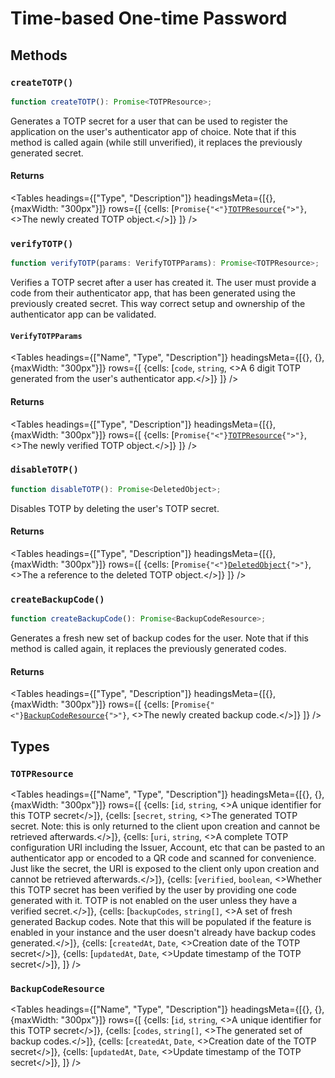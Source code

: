 
# Time-based One-time Password

## Methods

### `createTOTP()`

```typescript
function createTOTP(): Promise<TOTPResource>;
```

Generates a TOTP secret for a user that can be used to register the application on the user's authenticator app of choice. Note that if this method is called again (while still unverified), it replaces the previously generated secret.


#### Returns

<Tables
  headings={["Type", "Description"]}
  headingsMeta={[{}, {maxWidth: "300px"}]}
  rows={[
{cells: [<code>Promise{"<"}<a href="#totpresource">TOTPResource</a>{">"}</code>, <>The newly created TOTP object.</>]}
 ]}
  />


### `verifyTOTP()`

```typescript
function verifyTOTP(params: VerifyTOTPParams): Promise<TOTPResource>;
```

Verifies a TOTP secret after a user has created it. The user must provide a code from their authenticator app, that has been generated using the previously created secret. This way correct setup and ownership of the authenticator app can be validated.

#### `VerifyTOTPParams`

<Tables
  headings={["Name", "Type", "Description"]}
  headingsMeta={[{}, {}, {maxWidth: "300px"}]}
  rows={[
{cells: [<code>code</code>, <code>string</code>, <>A 6 digit TOTP generated from the user's authenticator app.</>]}
 ]}
  />

#### Returns

<Tables
  headings={["Type", "Description"]}
  headingsMeta={[{}, {maxWidth: "300px"}]}
  rows={[
{cells: [<code>Promise{"<"}<a href="#totpresource">TOTPResource</a>{">"}</code>, <>The newly verified TOTP object.</>]}
 ]}
  />


### `disableTOTP()`

```typescript
function disableTOTP(): Promise<DeletedObject>;
```

Disables TOTP by deleting the user's TOTP secret.

#### Returns

<Tables
  headings={["Type", "Description"]}
  headingsMeta={[{}, {maxWidth: "300px"}]}
  rows={[
{cells: [<code>Promise{"<"}<a href="/reference-js/types/deleted-object">DeletedObject</a>{">"}</code>, <>The a reference to the deleted TOTP object.</>]}
 ]}
  />

### `createBackupCode()`

```typescript
function createBackupCode(): Promise<BackupCodeResource>;
```

Generates a fresh new set of backup codes for the user. Note that if this method is called again, it replaces the previously generated codes.


#### Returns

<Tables
  headings={["Type", "Description"]}
  headingsMeta={[{}, {maxWidth: "300px"}]}
  rows={[
{cells: [<code>Promise{"<"}<a href="#backupcoderesource">BackupCodeResource</a>{">"}</code>, <>The newly created backup code.</>]}
 ]}
  />

## Types

### `TOTPResource`

<Tables
  headings={["Name", "Type", "Description"]}
  headingsMeta={[{}, {}, {maxWidth: "300px"}]}
  rows={[
{cells: [<code>id</code>, <code>string</code>, <>A unique identifier for this TOTP secret</>]},
{cells: [<code>secret</code>, <code>string</code>, <>The generated TOTP secret. Note: this is only returned to the client upon creation and cannot be retrieved afterwards.</>]},
{cells: [<code>uri</code>, <code>string</code>, <>A complete TOTP configuration URI including the Issuer, Account, etc that can be pasted to an authenticator app or encoded to a QR code and scanned for convenience. Just like the secret, the URI is exposed to the client only upon creation and cannot be retrieved afterwards.</>]},
{cells: [<code>verified</code>, <code>boolean</code>, <>Whether this TOTP secret has been verified by the user by providing one code generated with it. TOTP is not enabled on the user unless they have a verified secret.</>]},
{cells: [<code>backupCodes</code>, <code>string[]</code>, <>A set of fresh generated Backup codes. Note that this will be populated if the feature is enabled in your instance and the user doesn't already have backup codes generated.</>]},
{cells: [<code>createdAt</code>, <code>Date</code>, <>Creation date of the TOTP secret</>]},
{cells: [<code>updatedAt</code>, <code>Date</code>, <>Update timestamp of the TOTP secret</>]},
  ]}
  />

### `BackupCodeResource`


<Tables
  headings={["Name", "Type", "Description"]}
  headingsMeta={[{}, {}, {maxWidth: "300px"}]}
  rows={[
{cells: [<code>id</code>, <code>string</code>, <>A unique identifier for this TOTP secret</>]},
{cells: [<code>codes</code>, <code>string[]</code>, <>The generated set of backup codes.</>]},
{cells: [<code>createdAt</code>, <code>Date</code>, <>Creation date of the TOTP secret</>]},
{cells: [<code>updatedAt</code>, <code>Date</code>, <>Update timestamp of the TOTP secret</>]},
  ]}
  />